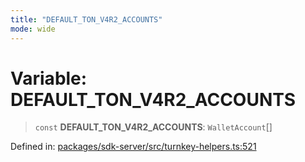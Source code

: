 ```yaml
---
title: "DEFAULT_TON_V4R2_ACCOUNTS"
mode: wide
---
```

  
# Variable: DEFAULT\_TON\_V4R2\_ACCOUNTS

> `const` **DEFAULT\_TON\_V4R2\_ACCOUNTS**: `WalletAccount`[]

Defined in: [packages/sdk-server/src/turnkey-helpers.ts:521](https://github.com/tkhq/sdk/blob/main/packages/sdk-server/src/turnkey-helpers.ts#L521)
